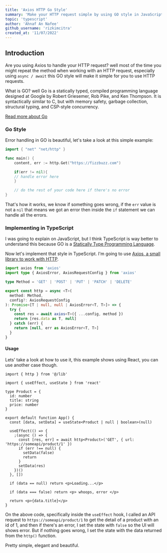 ```yaml
---
title: 'Axios HTTP Go Style'
summary: 'Make your HTTP request simple by using GO style in JavaScript'
topic: 'typescript'
author: 'Ahnaf An Nafee'
github_username: 'rizkimcitra'
created_at: '11/07/2022'
---
```


## Introduction

Are you using Axios to handle your HTTP request? well most of the time you might repeat the method when working with an HTTP request, especially using `async / await` this GO style will make it simple for you to use HTTP requests.

What is GO? well Go is a statically typed, compiled programming language designed at Google by Robert Griesemer, Rob Pike, and Ken Thompson. It is syntactically similar to C, but with memory safety, garbage collection, structural typing, and CSP-style concurrency.

[Read more about Go](https://go.dev/ 'Go language')

### Go Style

Error handling in GO is beautiful, let's take a look at this simple example:

```go
import { "net" "net/http" }

func main() {
    content, err := http.Get("https://fizzbuzz.com")

    if(err != nil){
    // handle error here
    }

    // do the rest of your code here if there's no error
}
```

That's how it works, we know if something goes wrong, if the `err` value is not a `nil` that means we got an error then inside the `if` statement we can handle all the errors.

### Implementing in TypeScript

I was going to explain on JavaScript, but I think TypeScript is way better to understand this because GO is a [Statically Type Programming Language](https://developer.mozilla.org/en-US/docs/Glossary/Static_typing "What's static typing?").

Now let's implement that style in TypeScript. I'm going to use [Axios, a small library to work with HTTP](https://axios-http.com/docs/intro 'Axios official website').

```ts
import axios from 'axios'
import type { AxiosError, AxiosRequestConfig } from 'axios'

type Method = 'GET' | 'POST' | 'PUT' | 'PATCH' | 'DELETE'

export const http = async <T>(
  method: Method,
  config?: AxiosRequestConfig
): Promise<[T | null, null | AxiosError<T, T>]> => {
  try {
    const res = await axios<T>({ ...config, method })
    return [res.data as T, null]
  } catch (err) {
    return [null, err as AxiosError<T, T>]
  }
}
```

#### Usage

Lets' take a look at how to use it, this example shows using React, you can use another case though.

```tsx
import { http } from '@/lib'

import { useEffect, useState } from 'react'

type Product = {
  id: number
  title: string
  price: number
}

export default function App() {
  const [data, setData] = useState<Product | null | boolean>(null)

  useEffect(() => {
    ;(async () => {
      const [res, err] = await http<Product>('GET', { url: 'https://someapi/product/1' })
      if (err !== null) {
        setData(false)
        return
      }
      setData(res)
    })()
  }, [])

  if (data == null) return <p>Loading...</p>

  if (data === false) return <p> whoops, error </p>

  return <p>{data.title}</p>
}
```

On the above code, specifically inside the `useEffect` hook, I called an API request to `https://someapi/product/1` to get the detail of a product with an id of 1, and then if there's an error, I set the state with `false` so the UI will shows error. But if nothing goes wrong, I set the state with the data returned from the `http()` function.

Pretty simple, elegant and beautiful.
